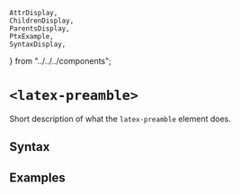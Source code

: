     AttrDisplay,
    ChildrenDisplay,
    ParentsDisplay,
    PtxExample,
    SyntaxDisplay,
} from "../../../components";

# `<latex-preamble>`

Short description of what the `latex-preamble` element does.

## Syntax

<SyntaxDisplay name="latex-preamble" />

## Examples

    